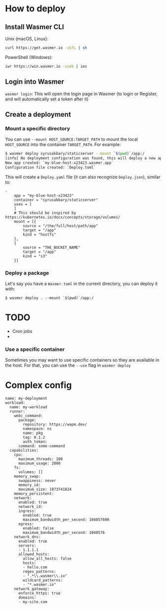 # How to deploy

## Install Wasmer CLI

Unix (macOS, Linux):

```bash
curl https://get.wasmer.io -sSfL | sh
```

PowerShell (Windows):

```bash
iwr https://win.wasmer.io -useb | iex
```

## Login into Wasmer

`wasmer login`: This will open the login page in Wasmer (to login or Register, and will automatically set a token after it)

## Create a deployment


### Mount a specific directory

You can use `--mount HOST_SOURCE:TARGET_PATH` to mount the local `HOST_SOURCE` into the container `TARGET_PATH`.
For example:

```bash
$ wasmer deploy syrusakbary/staticserver --mount `$(pwd)`/app:/
[info] No deployment configuration was found, this will deploy a new app in `wasmer.app`
New app created: `my-blue-host-x23423.wasmer.app`
Configuration file created: `Deploy.toml`
```


This will create a `Deploy.yaml` file (it can also recognize `Deploy.json`), similar to:

```
-
    app = "my-blue-host-x23423"
    container = "syrusakbary/staticserver"
    uses = [
    ]
    # This should be inspired by https://kubernetes.io/docs/concepts/storage/volumes/
    mount = [{
        source = "/the/full/host/path/app"
        target = "/app"
        kind = "hostfs"
    },
    {
        source = "THE_BUCKET_NAME"
        target = "/app"
        kind = "s3"
    }]
```


### Deploy a package

Let's say you have a `Wasmer.toml` in the current directory, you can deploy it with:

```
$ wasmer deploy . --mount `$(pwd)`/app:/
```

# TODO

* Cron jobs
* 

### Use a specific container

Sometimes you may want to use specific containers so they are available in the host.
For that, you can use the `--use` flag in `wasmer deploy`

# Complex config

```
name: my-deployment
workload:
  name: my-workload
  runner:
    webc_command:
      package:
        repository: https://wapm.dev/
        namespace: ns
        name: pkg
        tag: 0.1.2
        auth_token:
      command: some-command
  capabilities:
    cpu:
      maximum_threads: 100
      maximum_usage: 2000
    fs:
      volumes: []
    memory_swap:
      swappiness: never
      memory_id:
      maximum_size: 1073741824
    memory_persistent:
    network:
      enabled: true
      network_id:
      ingress:
        enabled: true
        maximum_bandwidth_per_second: 104857600
      egress:
        enabled: false
        maximum_bandwidth_per_second: 1048576
    network_dns:
      enabled: true
      servers:
      - 1.1.1.1
      allowed_hosts:
        allow_all_hosts: false
        hosts:
        - hello.com
        regex_patterns:
        - ".*\\.wasmer\\.io"
        wildcard_patterns:
        - "*.wasmer.io"
    network_gateway:
      enforce_https: true
      domains:
      - my-site.com

```

